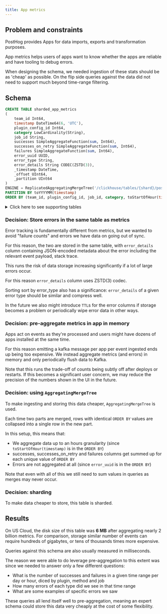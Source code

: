 ```yaml
---
title: App metrics
---
```


## Problem and constraints

PostHog provides Apps for data imports, exports and transformation purposes.

App metrics helps users of apps want to know whether the apps are reliable and have tooling to debug errors.

When designing the schema, we needed ingestion of these stats should be as 'cheap' as possible. On the flip side
queries against the data did not need to support much beyond time-range filtering.

## Schema

```sql
CREATE TABLE sharded_app_metrics
(
    team_id Int64,
    timestamp DateTime64(6, 'UTC'),
    plugin_config_id Int64,
    category LowCardinality(String),
    job_id String,
    successes SimpleAggregateFunction(sum, Int64),
    successes_on_retry SimpleAggregateFunction(sum, Int64),
    failures SimpleAggregateFunction(sum, Int64),
    error_uuid UUID,
    error_type String,
    error_details String CODEC(ZSTD(3)),
    _timestamp DateTime,
    _offset UInt64,
    _partition UInt64
)
ENGINE = ReplicatedAggregatingMergeTree('/clickhouse/tables/{shard}/posthog.sharded_app_metrics', '{replica}')
PARTITION BY toYYYYMM(timestamp)
ORDER BY (team_id, plugin_config_id, job_id, category, toStartOfHour(timestamp), error_type, error_uuid)
```

<details><summary>Click here to see supporting tables</summary>

```sql
CREATE TABLE app_metrics
(
    team_id Int64,
    timestamp DateTime64(6, 'UTC'),
    plugin_config_id Int64,
    category LowCardinality(String),
    job_id String,
    successes SimpleAggregateFunction(sum, Int64),
    successes_on_retry SimpleAggregateFunction(sum, Int64),
    failures SimpleAggregateFunction(sum, Int64),
    error_uuid UUID,
    error_type String,
    error_details String CODEC(ZSTD(3)),
    _timestamp DateTime,
    _offset UInt64,
    _partition UInt64

)
ENGINE=Distributed('posthog', 'posthog', 'sharded_app_metrics', rand())

CREATE MATERIALIZED VIEW app_metrics_mv
TO posthog.sharded_app_metrics
AS SELECT
    team_id,
    timestamp,
    plugin_config_id,
    category,
    job_id,
    successes,
    successes_on_retry,
    failures,
    error_uuid,
    error_type,
    error_details
FROM posthog.kafka_app_metrics


CREATE TABLE kafka_app_metrics
(
    team_id Int64,
    timestamp DateTime64(6, 'UTC'),
    plugin_config_id Int64,
    category LowCardinality(String),
    job_id String,
    successes Int64,
    successes_on_retry Int64,
    failures Int64,
    error_uuid UUID,
    error_type String,
    error_details String CODEC(ZSTD(3))
)
ENGINE=Kafka('kafka:9092', 'clickhouse_app_metrics_test', 'group1', 'JSONEachRow')
```

</details>

### Decision: Store errors in the same table as metrics

Error tracking is fundamentally different from metrics, but we wanted to avoid "failure counts" and
errors we have data on going out of sync.

For this reason, the two are stored in the same table, with `error_details` column containing JSON-encoded
metadata about the error including the relevant event payload, stack trace.

This runs the risk of data storage increasing significantly if a lot of large errors occur.

For this reason `error_details` column uses ZSTD(3) codec.

Sorting sort by error_type also has a significance: `error_details` of a given error type should be similar and compress well.

In the future we also might introduce `TTL`s for the error columns if storage becomes a problem or periodically
wipe error data in other ways.

### Decision: pre-aggregate metrics in app in memory

Apps act on events as they're processed and users might have dozens of apps installed at the same time.

For this reason emitting a kafka message per app per event ingested ends up being too expensive. We
instead aggregate metrics (and errors) in memory and only periodically flush data to Kafka.

Note that this runs the trade-off of counts being subtly off after deploys or restarts. If this becomes
a significant user concern, we may reduce the precision of the numbers shown in the UI in the future.

### Decision: using `AggregatingMergeTree`

To make ingesting and storing this data cheaper, `AggregatingMergeTree` is used.

Each time two parts are merged, rows with identical `ORDER BY` values are collapsed into a single row in the new part.

In this setup, this means that:
- We aggregate data up to an hours granularity (since `toStartOfHour(timestamp)` is in the `ORDER BY`)
- successes, successes_on_retry and failures columns get summed up for each unique value of `ORDER BY`
- Errors are not aggregated at all (since `error_uuid` is in the `ORDER BY`)

Note that even with all of this we still need to sum values in queries as merges may never occur.


### Decision: sharding

To make data cheaper to store, this table is sharded.

## Results

On US Cloud, the disk size of this table was **6 MB** after aggregating nearly 2 billion metrics. For comparison,
storage similar number of events can require hundreds of gigabytes, or tens of thousands times more expensive.

Queries against this schema are also usually measured in milliseconds.

The reason we were able to do leverage pre-aggregation to this extent was since we needed to answer only a few different questions:
- What is the number of successes and failures in a given time range per day or hour, diced by plugin, method and job
- How many errors of each type did we see in that time range
- What are some examples of specific errors we saw

These queries all lend itself well to pre-aggregation, meaning an expert schema could store this data very cheaply at the cost
of some flexibility.
